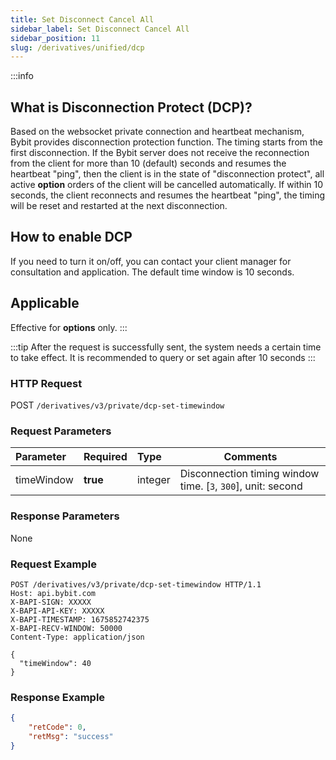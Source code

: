 ```yaml
---
title: Set Disconnect Cancel All
sidebar_label: Set Disconnect Cancel All
sidebar_position: 11
slug: /derivatives/unified/dcp
---
```


:::info
## What is Disconnection Protect (DCP)?
Based on the websocket private connection and heartbeat mechanism, Bybit provides disconnection protection function. The
timing starts from the first disconnection. If the Bybit server does not receive the reconnection from the client for
more than 10 (default) seconds and resumes the heartbeat "ping", then the client is in the state of "disconnection protect",
all active **option** orders of the client will be cancelled automatically. If within 10 seconds, the client reconnects
and resumes the heartbeat "ping", the timing will be reset and restarted at the next disconnection.

## How to enable DCP
If you need to turn it on/off, you can contact your client manager for consultation and application. The default
time window is 10 seconds.

## Applicable
Effective for **options** only.
:::

:::tip
After the request is successfully sent, the system needs a certain time to take effect. It is recommended to query or set again after 10 seconds
:::

### HTTP Request
POST `/derivatives/v3/private/dcp-set-timewindow`

### Request Parameters
| Parameter | Required | Type | Comments|
|:----- |:-------|:-----|------ |
|timeWindow |**true** |integer |Disconnection timing window time. [`3`, `300`], unit: second |

### Response Parameters
None

### Request Example

```http
POST /derivatives/v3/private/dcp-set-timewindow HTTP/1.1
Host: api.bybit.com
X-BAPI-SIGN: XXXXX
X-BAPI-API-KEY: XXXXX
X-BAPI-TIMESTAMP: 1675852742375
X-BAPI-RECV-WINDOW: 50000
Content-Type: application/json

{
  "timeWindow": 40
}
```

### Response Example

```json
{
    "retCode": 0,
    "retMsg": "success"
}
```